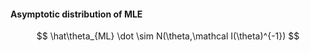:::{#thm-dist-mle}
#### Asymptotic distribution of MLE
$$
\hat\theta_{ML} \dot \sim N(\theta,\mathcal I(\theta)^{-1})
$$
:::
